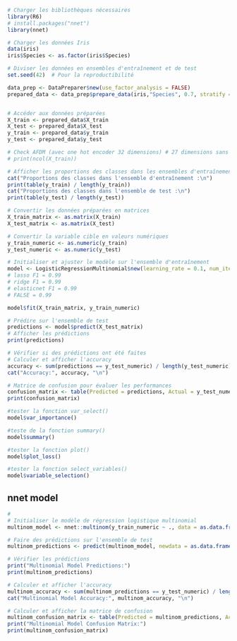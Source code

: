 ```r

# Charger les bibliothèques nécessaires
library(R6)
# install.packages("nnet")
library(nnet)

# Charger les données Iris
data(iris)
iris$Species <- as.factor(iris$Species)

```


```r

# Diviser les données en ensembles d'entraînement et de test
set.seed(42)  # Pour la reproductibilité

data_prep <- DataPreparer$new(use_factor_analysis = FALSE)
prepared_data <- data_prep$prepare_data(iris,"Species", 0.7, stratify = TRUE)


# Accéder aux données préparées
X_train <- prepared_data$X_train
X_test <- prepared_data$X_test
y_train <- prepared_data$y_train
y_test <- prepared_data$y_test

# Check AFDM (avec one hot encoder 32 dimensions) # 27 dimensions sans one hot encoder, encore réduire ?
# print(ncol(X_train))

# Afficher les proportions des classes dans les ensembles d'entraînement et de test
cat("Proportions des classes dans l'ensemble d'entraînement :\n")
print(table(y_train) / length(y_train))
cat("Proportions des classes dans l'ensemble de test :\n")
print(table(y_test) / length(y_test))

# Convertir les données préparées en matrices
X_train_matrix <- as.matrix(X_train)
X_test_matrix <- as.matrix(X_test)

# Convertir la variable cible en valeurs numériques
y_train_numeric <- as.numeric(y_train)
y_test_numeric <- as.numeric(y_test)
```


```r
# Initialiser et ajuster le modèle sur l'ensemble d'entraînement
model <- LogisticRegressionMultinomial$new(learning_rate = 0.1, num_iterations = 300, loss="logistique", optimizer="adam", use_early_stopping=TRUE, regularization = "L1")
# lasso F1 = 0.99
# ridge F1 = 0.99
# elasticnet F1 = 0.99
# FALSE = 0.99

model$fit(X_train_matrix, y_train_numeric)
```


```r
# Prédire sur l'ensemble de test
predictions <- model$predict(X_test_matrix)
# Afficher les prédictions
print(predictions)
```


```r
# Vérifier si des prédictions ont été faites
# Calculer et afficher l'accuracy
accuracy <- sum(predictions == y_test_numeric) / length(y_test_numeric)
cat("Accuracy:", accuracy, "\n")

# Matrice de confusion pour évaluer les performances
confusion_matrix <- table(Predicted = predictions, Actual = y_test_numeric)
print(confusion_matrix)
```


```r
#tester la fonction var_select()
model$var_importance()
```

```r
#teste de la fonction summary()
model$summary()
```


```r
#tester la fonction plot()
model$plot_loss()
```


```r
#tester la fonction select_variables()
model$variable_selection()
```




## nnet model

```r
# 
# Initialiser le modèle de régression logistique multinomial
multinom_model <- nnet::multinom(y_train_numeric ~ ., data = as.data.frame(X_train_matrix))

# Faire des prédictions sur l'ensemble de test
multinom_predictions <- predict(multinom_model, newdata = as.data.frame(X_test_matrix))

# Vérifier les prédictions
print("Multinomial Model Predictions:")
print(multinom_predictions)

# Calculer et afficher l'accuracy
multinom_accuracy <- sum(multinom_predictions == y_test_numeric) / length(y_test_numeric)
cat("Multinomial Model Accuracy:", multinom_accuracy, "\n")

# Calculer et afficher la matrice de confusion
multinom_confusion_matrix <- table(Predicted = multinom_predictions, Actual = y_test_numeric)
print("Multinomial Model Confusion Matrix:")
print(multinom_confusion_matrix)
```
